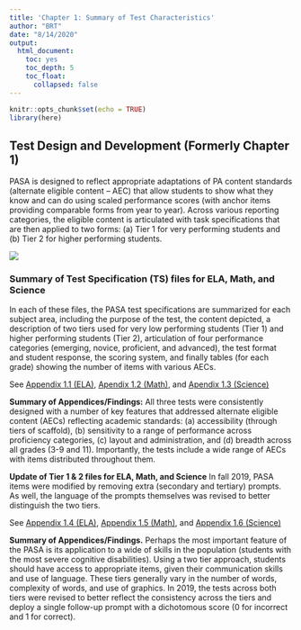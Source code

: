 ```yaml
---
title: 'Chapter 1: Summary of Test Characteristics'
author: "BRT"
date: "8/14/2020"
output: 
  html_document:
    toc: yes
    toc_depth: 5
    toc_float: 
      collapsed: false
---
```


```r
knitr::opts_chunk$set(echo = TRUE)
library(here)
```

## Test Design and Development (Formerly Chapter 1)
PASA is designed to reflect appropriate adaptations of PA content standards (alternate eligible content – AEC) that allow students to show what they know and can do using scaled performance scores (with anchor items providing comparable forms from year to year). Across various reporting categories, the eligible content is articulated with task specifications that are then applied to two forms: (a) Tier 1 for very performing students and (b) Tier 2 for higher performing students.

![](image/table_reading.png)

### Summary of Test Specification (TS) files for ELA, Math, and Science

In each of these files, the PASA test specifications are summarized for each subject area, including the purpose of the test, the content depicted, a description of two tiers used for very low performing students (Tier 1) and higher performing students (Tier 2), articulation of four performance categories (emerging, novice, proficient, and advanced), the test format and student response, the scoring system, and finally tables (for each grade) showing the number of items with various AECs.

See [Appendix 1.1 (ELA)](appendix/App1.1_PASA_ELA1prompt.pdf), [Apendix 1.2 (Math)](appendix/App1.2_PASAMath_1prompt.pdf), and [Apendix 1.3 (Science)](appendix/App1.3_PASA_Science_1prompt.pdf)

**Summary of Appendices/Findings:**  All three tests were consistently designed with a number of key features that addressed alternate eligible content (AECs) reflecting academic standards: (a) accessibility (through tiers of scaffold), (b) sensitivity to a range of performance across proficiency categories, (c) layout and administration, and (d) breadth across all grades (3-9 and 11). Importantly, the tests include a wide range of AECs with items distributed throughout them.

**Update of Tier 1 & 2 files for ELA, Math, and Science**
In fall 2019, PASA items were modified by removing extra (secondary and tertiary) prompts. As well, the language of the prompts themselves was revised to better distinguish the two tiers.

See [Appendix 1.4 (ELA)](appendix/App1.4_Tier12_ELA.pdf), [Appendix 1.5 (Math)](appendix/App1.5_Tier12_Math.pdf), and [Appendix 1.6 (Science)](appendix/App1.6_Tier12_Science.pdf)

**Summary of Appendices/Findings.**  Perhaps the most important feature of the PASA is its application to a wide of skills in the population (students with the most severe cognitive disabilities). Using a two tier approach, students should have access to appropriate items, given their communication skills and use of language. These tiers generally vary in the number of words, complexity of words, and use of graphics. In 2019, the tests across both tiers were revised to better reflect the consistency across the tiers and deploy a single follow-up prompt with a dichotomous score (0 for incorrect and 1 for correct).